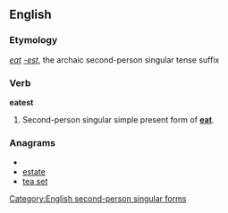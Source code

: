 ==English==
===Etymology===
''[[eat]]'' ''[[-est]]'', the archaic second-person singular tense suffix

===Verb===
'''eatest'''

# {{archaic}} Second-person singular simple present form of '''[[eat]]'''.

===Anagrams===
* {{alphagram|aeestt}}
* [[estate#English|estate]]
* [[tea set#English|tea set]]


[[Category:English second-person singular forms]]